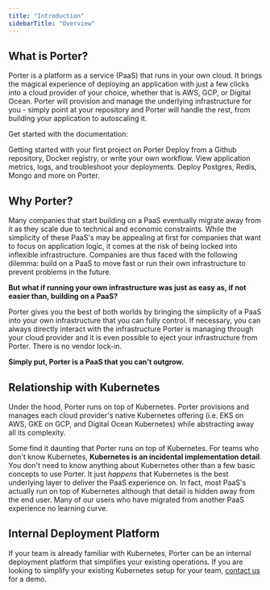 ```yaml
---
title: "Introduction"
sidebarTitle: "Overview"
---
```


## What is Porter?

Porter is a platform as a service (PaaS) that runs in your own cloud. It brings the magical experience of deploying an application with just a few clicks into a cloud provider of your choice, whether that is AWS, GCP, or Digital Ocean. Porter will provision and manage the underlying infrastructure for you - simply point at your repository and Porter will handle the rest, from building your application to autoscaling it.

Get started with the documentation:

<CardGroup cols={2}>
  <Card title="Getting Started" icon="play" href="/getting-started/overview">
    Getting started with your first project on Porter
  </Card>
  <Card
    title="Deploying Applications"
    icon="browser"
    href="/deploying-applications/overview"
  >
    Deploy from a Github repository, Docker registry, or write your own
    workflow.
  </Card>
  <Card
    title="Managing Applications"
    icon="bars-progress"
    href="/managing-applications/application-metrics"
  >
    View application metrics, logs, and troubleshoot your deployments.
  </Card>
  <Card
    title="Deploying Addons"
    icon="puzzle"
    href="/deploying-addons/overview"
  >
    Deploy Postgres, Redis, Mongo and more on Porter.
  </Card>
</CardGroup>

## Why Porter?

Many companies that start building on a PaaS eventually migrate away from it as they scale due to technical and economic constraints. While the simplicity of these PaaS's may be appealing at first for companies that want to focus on application logic, it comes at the risk of being locked into inflexible infrastructure. Companies are thus faced with the following dilemma: build on a PaaS to move fast or run their own infrastructure to prevent problems in the future.

**But what if running your own infrastructure was just as easy as, if not easier than, building on a PaaS?**

Porter gives you the best of both worlds by bringing the simplicity of a PaaS into your own infrastructure that you can fully control. If necessary, you can always directly interact with the infrastructure Porter is managing through your cloud provider and it is even possible to eject your infrastructure from Porter. There is no vendor lock-in.

**Simply put, Porter is a PaaS that you can't outgrow.**

## Relationship with Kubernetes

Under the hood, Porter runs on top of Kubernetes. Porter provisions and manages each cloud provider's native Kubernetes offering (i.e. EKS on AWS, GKE on GCP, and Digital Ocean Kubernetes) while abstracting away all its complexity.

Some find it daunting that Porter runs on top of Kubernetes. For teams who don't know Kubernetes, **Kubernetes is an incidental implementation detail**. You don't need to know anything about Kubernetes other than a few basic concepts to use Porter. It just _happens_ that Kubernetes is the best underlying layer to deliver the PaaS experience on. In fact, most PaaS's actually run on top of Kubernetes although that detail is hidden away from the end user. Many of our users who have migrated from another PaaS experience no learning curve.

## Internal Deployment Platform[](#internal-deployment-platform "Direct link to heading")

If your team is already familiar with Kubernetes, Porter can be an internal deployment platform that simplifies your existing operations. If you are looking to simplify your existing Kubernetes setup for your team, [contact us](mailto:contact@porter.run) for a demo.
